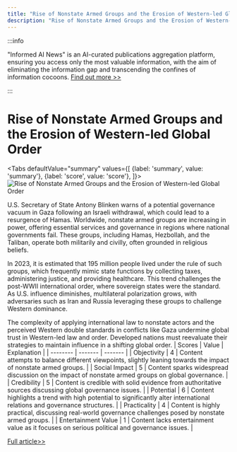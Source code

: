 ```yaml
---
title: "Rise of Nonstate Armed Groups and the Erosion of Western-led Global Order"
description: "Rise of Nonstate Armed Groups and the Erosion of Western-led Global Order"
---
```



:::info

"Informed AI News" is an AI-curated publications aggregation platform, ensuring you access only the most valuable information, with the aim of eliminating the information gap and transcending the confines of information cocoons.  [Find out more >>](/docs/guides)

:::

# Rise of Nonstate Armed Groups and the Erosion of Western-led Global Order


<Tabs
	defaultValue="summary"
	values={[
	{label: 'summary', value: 'summary'},
	{label: 'score', value: 'score'},
]}>
<TabItem value="summary">
<img
  src="https://image.informedainews.com/2024/06/Pol-1N2-1717983330-0.jpg"
  alt="Rise of Nonstate Armed Groups and the Erosion of Western-led Global Order"
/>



U.S. Secretary of State Antony Blinken warns of a potential governance vacuum in Gaza following an Israeli withdrawal, which could lead to a resurgence of Hamas. Worldwide, nonstate armed groups are increasing in power, offering essential services and governance in regions where national governments fail. These groups, including Hamas, Hezbollah, and the Taliban, operate both militarily and civilly, often grounded in religious beliefs.

In 2023, it is estimated that 195 million people lived under the rule of such groups, which frequently mimic state functions by collecting taxes, administering justice, and providing healthcare. This trend challenges the post-WWII international order, where sovereign states were the standard. As U.S. influence diminishes, multilateral polarization grows, with adversaries such as Iran and Russia leveraging these groups to challenge Western dominance.

The complexity of applying international law to nonstate actors and the perceived Western double standards in conflicts like Gaza undermine global trust in Western-led law and order. Developed nations must reevaluate their strategies to maintain influence in a shifting global order.
</TabItem>
<TabItem value="score">
	| Scores     | Value   | Explanation |
	| -------- | ------- | ------- |
	| Objectivity  | 4    | Content attempts to balance different viewpoints, slightly leaning towards the impact of nonstate armed groups.    |
	| Social Impact | 5     | Content sparks widespread discussion on the impact of nonstate armed groups on global governance.    |
	| Credibility    | 5    | Content is credible with solid evidence from authoritative sources discussing global governance issues.    |
	| Potential    | 6    | Content highlights a trend with high potential to significantly alter international relations and governance structures.    |
	| Practicality    | 4    | Content is highly practical, discussing real-world governance challenges posed by nonstate armed groups.    |
	| Entertainment Value    | 1    | Content lacks entertainment value as it focuses on serious political and governance issues.    |
</TabItem>
</Tabs>

[Full article>>](https://asia.nikkei.com/Politics/Western-led-global-order-eroded-by-nonstate-armed-groups)
